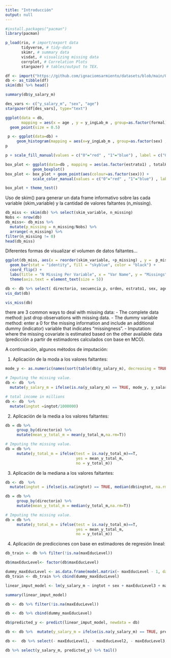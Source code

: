 ```yaml
---
title: "Introducción"
output: null
---
```


```r
#install.packages("pacman")
library(pacman)

p_load(rio, # import/export data
       tidyverse, # tidy-data
       skimr, # summary data
       visdat, # visualizing missing data
       corrplot, # Correlation Plots 
       stargazer) # tables/output to TEX. 
```
```r
df <- import("https://github.com/ignaciomsarmiento/datasets/blob/main/GEIH_sample1.Rds?raw=true")
db <- as_tibble(df)
skim(db) %>% head()
```
```r
summary(db$y_salary_m)
```
```r
des_vars <- c("y_salary_m", "sex", "age")
stargazer(df[des_vars], type="text")
```


```r
ggplot(data = db, 
       mapping = aes(x = age , y = y_ingLab_m , group=as.factor(formal) , color=as.factor(formal))) +
  geom_point(size = 0.5)
```
```r
 p <- ggplot(data=db) + 
     geom_histogram(mapping = aes(x=y_ingLab_m , group=as.factor(sex) , fill=as.factor(sex)))
p
```
```r
p + scale_fill_manual(values = c("0"="red" , "1"="blue") , label = c("0"="Hombre" , "1"="Mujer") , name = "Sexo")
```
```r
box_plot <- ggplot(data=db , mapping = aes(as.factor(estrato1) , totalHoursWorked)) + 
            geom_boxplot() 
box_plot <- box_plot + geom_point(aes(colour=as.factor(sex))) +
            scale_color_manual(values = c("0"="red" , "1"="blue") , label = c("0"="Hombre" , "1"="Mujer") , name = "Sexo") 

box_plot + theme_test()
```
Uso de skim() para generar un data frame informativo sobre las cada variable (skim_variable) y la cantidad de valores faltantes (n_missing).
```r
db_miss <- skim(db) %>% select(skim_variable, n_missing)
Nobs <- nrow(db) 
db_miss<- db_miss %>% 
  mutate(p_missing = n_missing/Nobs) %>% 
  arrange(-n_missing) %>% 
filter(n_missing != 0)
head(db_miss) 
```
Diferentes formas de visualizar el volumen de datos faltantes...
```r
ggplot(db_miss, aes(x = reorder(skim_variable, +p_missing) , y =  p_missing)) +
  geom_bar(stat = "identity", fill = "skyblue", color = "black") +
  coord_flip() +
  labs(title = "N Missing Per Variable", x = "Var Name", y = "Missings")+ 
  theme(axis.text = element_text(size = 5))
```
```r
db <- db %>% select( directorio, secuencia_p, orden, estrato1, sex, age, ocu, oficio, orden, totalHoursWorked, dsi, ie , formal, informal, sizeFirm , regSalud, maxEducLevel, ingtot, ingtotes,ingtotob, y_salary_m, y_total_m)
vis_dat(db)
```
```r
vis_miss(db)
```
there are 3 common ways to deal with missing data:
- The complete data method: just drop observations with missing data.
- The dummy variable method: enter a 0 for the missing information and include an additional dummy (indicator) variable that indicates “missingness”.
- Imputation: where the missing covariate is estimated based on the other available data (predicción a partir de estimadores calculados con base en MCO).

A continuación, algunos métodos de imputación:

1. Aplicación de la moda a los valores faltantes:
```r
mode_y <- as.numeric(names(sort(table(db$y_salary_m), decreasing = TRUE)[1]))

# Imputing the missing value. 
db <- db  %>%
  mutate(y_salary_m = ifelse(is.na(y_salary_m) == TRUE, mode_y, y_salary_m))

# total income in millions
db <- db  %>%
  mutate(ingtot =ingtot/1000000)
```
2. Aplicación de la media a los valores faltantes: 
```r
db = db %>% 
     group_by(directorio) %>% 
     mutate(mean_y_total_m = mean(y_total_m,na.rm=T))

# Imputing the missing value. 
db = db %>%
     mutate(y_total_m = ifelse(test = is.na(y_total_m)==T,
                               yes = mean_y_total_m,
                               no = y_total_m))
```
3. Aplicación de la mediana a los valores faltantes:
```r
db <- db  %>%
  mutate(ingtot = ifelse(is.na(ingtot) == TRUE, median(db$ingtot, na.rm = TRUE) , ingtot))

db = db %>% 
     group_by(directorio) %>% 
     mutate(mean_y_total_m = median(y_total_m,na.rm=T))

# Imputing the missing value.
db = db %>%
     mutate(y_total_m = ifelse(test = is.na(y_total_m)==T,
                               yes = mean_y_total_m,
                               no = y_total_m))
```
4. Aplicación de predicciones con base en estimadores de regresión lineal:
```r
db_train <- db %>% filter(!is.na(maxEducLevel))

db$maxEducLevel<- factor(db$maxEducLevel)

dummy_maxEducLevel <- as.data.frame(model.matrix(~ maxEducLevel - 1, data = db_train))
db_train <- db_train %>% cbind(dummy_maxEducLevel)

linear_imput_model <- lm(y_salary_m ~ ingtot + sex + maxEducLevel3 + maxEducLevel4 + maxEducLevel5 + maxEducLevel6 + maxEducLevel7, data = db_train)

summary(linear_imput_model)
```
```r
db <- db %>% filter(!is.na(maxEducLevel))

db <- db %>% cbind(dummy_maxEducLevel)

db$predicted_y <- predict(linear_imput_model, newdata = db)

db <- db %>%  mutate(y_salary_m = ifelse(is.na(y_salary_m) == TRUE, predicted_y , y_salary_m))

db <-  db %>% select(- maxEducLevel1, - maxEducLevel2, - maxEducLevel3, - maxEducLevel4, - maxEducLevel5, - maxEducLevel6, - maxEducLevel7)

db %>% select(y_salary_m, predicted_y) %>% tail() 

```

